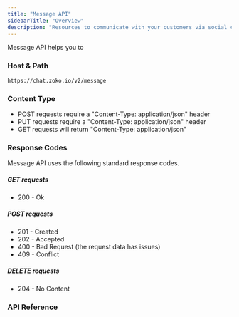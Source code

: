 ```yaml
---
title: "Message API"
sidebarTitle: "Overview"
description: "Resources to communicate with your customers via social channel(s). These will help you send messages to your customers where they are."
---
```


Message API helps you to

<CardGroup cols={2}>
  <Card
    title="Send a message to a user"
    icon="envelope"
    href="/api-reference/send-message"
  ></Card>
  <Card
    title="Retrieve the details of a message"
    icon="download"
    href="/api-reference/get-message"
  ></Card>
  <Card
    title="Check message history"
    icon="clock-rotate-left"
    href="/api-reference/get-message-history"
  ></Card>
  <Card
    title="Delete a message (from the database)"
    icon="delete-left"
    href="/api-reference/delete-message"
  ></Card>
</CardGroup>

### Host & Path

```
https://chat.zoko.io/v2/message
```

### Content Type

- POST requests require a "Content-Type: application/json" header
- PUT requests require a "Content-Type: application/json" header
- GET requests will return "Content-Type: application/json"

### Response Codes

Message API uses the following standard response codes.

##### GET requests

- 200 - Ok

##### POST requests

- 201 - Created
- 202 - Accepted
- 400 - Bad Request (the request data has issues)
- 409 - Conflict

##### DELETE requests

- 204 - No Content

### API Reference
